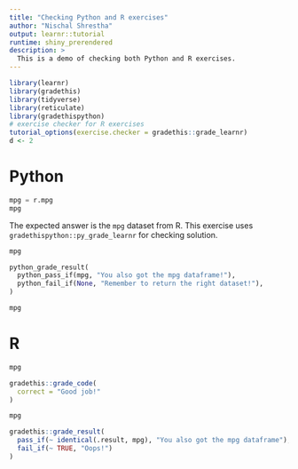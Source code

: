 ```yaml
---
title: "Checking Python and R exercises"
author: "Nischal Shrestha"
output: learnr::tutorial
runtime: shiny_prerendered
description: >
  This is a demo of checking both Python and R exercises.
---
```


```r
library(learnr)
library(gradethis)
library(tidyverse)
library(reticulate)
library(gradethispython)
# exercise checker for R exercises
tutorial_options(exercise.checker = gradethis::grade_learnr)
d <- 2
```

# Python

```python
mpg = r.mpg
mpg
```

The expected answer is the `mpg` dataset from R. This exercise uses `gradethispython::py_grade_learnr` for checking solution.

```python
mpg
```

```python
python_grade_result(
  python_pass_if(mpg, "You also got the mpg dataframe!"),
  python_fail_if(None, "Remember to return the right dataset!"),
)
```

<!-- Ideal stub: just code as is -->
<!-- ```{python ex1-code-check} -->
<!-- mpg -->
<!-- ``` -->

```python
mpg
```

# R

```r
mpg
```

```r
gradethis::grade_code(
  correct = "Good job!"
)
```

```r
mpg
```

```r
gradethis::grade_result(
  pass_if(~ identical(.result, mpg), "You also got the mpg dataframe"),
  fail_if(~ TRUE, "Oops!")
)
```


